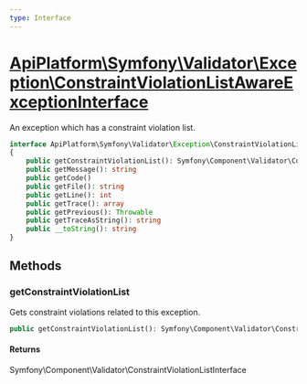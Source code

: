 ```yaml
---
type: Interface
---
```


# [ApiPlatform\Symfony\Validator\Exception\ConstraintViolationListAwareExceptionInterface](/docs/vmain/reference/Symfony/Validator/Exception/ConstraintViolationListAwareExceptionInterface)

An exception which has a constraint violation list.

```php
interface ApiPlatform\Symfony\Validator\Exception\ConstraintViolationListAwareExceptionInterface implements `<a href="/docs/vmain/reference/Metadata/Exception/ExceptionInterface">ApiPlatform\Metadata\Exception\ExceptionInterface</a>`, Stringable, Throwable
{
    public getConstraintViolationList(): Symfony\Component\Validator\ConstraintViolationListInterface
    public getMessage(): string
    public getCode()
    public getFile(): string
    public getLine(): int
    public getTrace(): array
    public getPrevious(): Throwable
    public getTraceAsString(): string
    public __toString(): string
}
```
## Methods

### getConstraintViolationList

Gets constraint violations related to this exception.

```php
public getConstraintViolationList(): Symfony\Component\Validator\ConstraintViolationListInterface
```

#### Returns

Symfony\Component\Validator\ConstraintViolationListInterface
